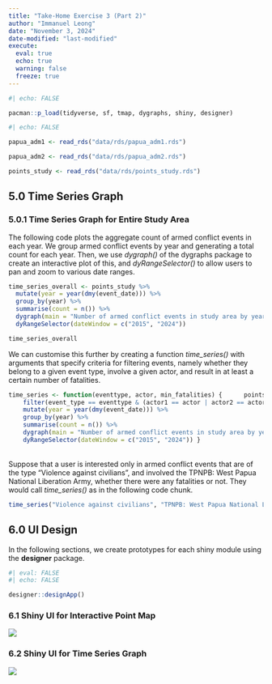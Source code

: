 ```yaml
---
title: "Take-Home Exercise 3 (Part 2)"
author: "Immanuel Leong"
date: "November 3, 2024"
date-modified: "last-modified"
execute: 
  eval: true
  echo: true
  warning: false
  freeze: true
---
```


```r
#| echo: FALSE

pacman::p_load(tidyverse, sf, tmap, dygraphs, shiny, designer)
```

```r
#| echo: FALSE

papua_adm1 <- read_rds("data/rds/papua_adm1.rds")

papua_adm2 <- read_rds("data/rds/papua_adm2.rds")

points_study <- read_rds("data/rds/points_study.rds")
```

## 5.0 Time Series Graph

### 5.0.1 Time Series Graph for Entire Study Area

The following code plots the aggregate count of armed conflict events in each year. We group armed conflict events by year and generating a total count for each year. Then, we use *dygraph()* of the dygraphs package to create an interactive plot of this, and *dyRangeSelector()* to allow users to pan and zoom to various date ranges.

```r

time_series_overall <- points_study %>%
  mutate(year = year(dmy(event_date))) %>%
  group_by(year) %>%
  summarise(count = n()) %>%
  dygraph(main = "Number of armed conflict events in study area by year") %>%
  dyRangeSelector(dateWindow = c("2015", "2024"))   

time_series_overall
```

We can customise this further by creating a function *time_series()* with arguments that specify criteria for filtering events, namely whether they belong to a given event type, involve a given actor, and result in at least a certain number of fatalities.

```r

time_series <- function(eventtype, actor, min_fatalities) {      points_study %>% 
    filter(event_type == eventtype & (actor1 == actor | actor2 == actor) & fatalities >= min_fatalities) %>%
    mutate(year = year(dmy(event_date))) %>%
    group_by(year) %>%
    summarise(count = n()) %>%
    dygraph(main = "Number of armed conflict events in study area by year") %>%
    dyRangeSelector(dateWindow = c("2015", "2024")) }                                
```

\
Suppose that a user is interested only in armed conflict events that are of the type "Violence against civilians", and involved the TPNPB: West Papua National Liberation Army, whether there were any fatalities or not. They would call *time_series()* as in the following code chunk.

```r

time_series("Violence against civilians", "TPNPB: West Papua National Liberation Army", 0)
```

### 

## 6.0 UI Design

In the following sections, we create prototypes for each shiny module using the **designer** package.

```r
#| eval: FALSE 
#| echo: FALSE  

designer::designApp() 
```

### 6.1 Shiny UI for Interactive Point Map

![](images/clipboard-1440851059.png)

### 6.2 Shiny UI for Time Series Graph

![](images/clipboard-772744428.png)
